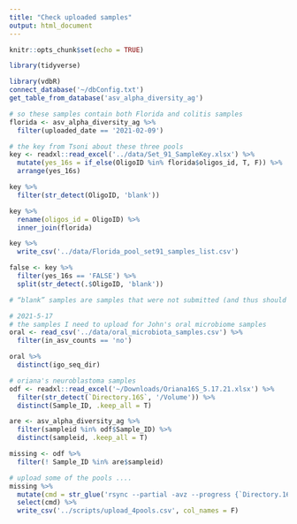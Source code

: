 ```yaml
---
title: "Check uploaded samples"
output: html_document
---
```


```r
knitr::opts_chunk$set(echo = TRUE)
```

```r
library(tidyverse)
```

```r
library(vdbR)
connect_database('~/dbConfig.txt')
get_table_from_database('asv_alpha_diversity_ag')
```
```r
# so these samples contain both Florida and colitis samples
florida <- asv_alpha_diversity_ag %>% 
  filter(uploaded_date == '2021-02-09') 

# the key from Tsoni about these three pools
key <- readxl::read_excel('../data/Set_91_SampleKey.xlsx') %>% 
  mutate(yes_16s = if_else(OligoID %in% florida$oligos_id, T, F)) %>% 
  arrange(yes_16s)

key %>% 
  filter(str_detect(OligoID, 'blank'))

key %>% 
  rename(oligos_id = OligoID) %>% 
  inner_join(florida)

key %>% 
  write_csv('../data/Florida_pool_set91_samples_list.csv')

false <- key %>% 
  filter(yes_16s == 'FALSE') %>% 
  split(str_detect(.$OligoID, 'blank'))

# “blank” samples are samples that were not submitted (and thus should not be able to be pulled out). The reason for the “blank” samples is for record keeping, indicating that the samples were not purposefully left out of the project, but rather were worked on and did not amplify.
```

```r
# 2021-5-17 
# the samples I need to upload for John's oral microbiome samples
oral <- read_csv('../data/oral_microbiota_samples.csv') %>% 
  filter(in_asv_counts == 'no') 

oral %>% 
  distinct(igo_seq_dir)
```

```r
# oriana's neuroblastoma samples 
odf <- readxl::read_excel('~/Downloads/Oriana16S_5.17.21.xlsx') %>% 
  filter(str_detect(`Directory.16S`, '/Volume')) %>% 
  distinct(Sample_ID, .keep_all = T)

are <- asv_alpha_diversity_ag %>% 
  filter(sampleid %in% odf$Sample_ID) %>% 
  distinct(sampleid, .keep_all = T)

missing <- odf %>% 
  filter(! Sample_ID %in% are$sampleid)

# upload some of the pools ....
missing %>% 
  mutate(cmd = str_glue('rsync --partial -avz --progress {`Directory.16S`} daia1@lilac.mskcc.org:~/my_workdir/samples/amplicon')) %>% 
  select(cmd) %>% 
  write_csv('../scripts/upload_4pools.csv', col_names = F)
```

